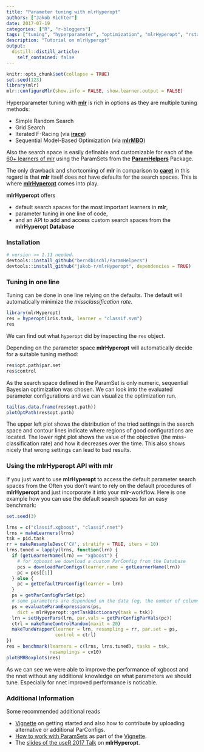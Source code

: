 ```yaml
---
title: "Parameter tuning with mlrHyperopt"
authors: ["Jakob Richter"]
date: 2017-07-19
categories: ["R", "r-bloggers"]
tags: ["tuning", "hyperparameter", "optimization", "mlrHyperopt", "rstats"]
description: "Tutorial on mlrHyperopt"
output:
  distill::distill_article:
    self_contained: false
---
```


```r
knitr::opts_chunk$set(collapse = TRUE)
set.seed(123)
library(mlr)
mlr::configureMlr(show.info = FALSE, show.learner.output = FALSE)
```

Hyperparameter tuning with [**mlr**](https://github.com/mlr-org/mlr#-machine-learning-in-r) is rich in options as they are multiple tuning methods:

* Simple Random Search
* Grid Search
* Iterated F-Racing (via [**irace**](http://iridia.ulb.ac.be/irace/))
* Sequential Model-Based Optimization (via [**mlrMBO**](https://mlrMBO.mlr-org.com/))

Also the search space is easily definable and customizable for each of the [60+ learners of mlr](https://mlr.mlr-org.com/articles/tutorial/devel/integrated_learners.html) using the ParamSets from the [**ParamHelpers**](https://github.com/berndbischl/ParamHelpers) Package.

The only drawback and shortcoming of **mlr** in comparison to [**caret**](http://topepo.github.io/caret/index.html) in this regard is that **mlr** itself does not have defaults for the search spaces.
This is where [**mlrHyperopt**](https://github.com/jakob-r/mlrHyperopt) comes into play.

**mlrHyperopt** offers

* default search spaces for the most important learners in **mlr**,
* parameter tuning in one line of code,
* and an API to add and access custom search spaces from the **mlrHyperopt Database**

### Installation

```r
# version >= 1.11 needed.
devtools::install_github("berndbischl/ParamHelpers") 
devtools::install_github("jakob-r/mlrHyperopt", dependencies = TRUE)
```

### Tuning in one line

Tuning can be done in one line relying on the defaults.
The default will automatically minimize the _missclassification rate_.

```r
library(mlrHyperopt)
res = hyperopt(iris.task, learner = "classif.svm")
res
```

We can find out what `hyperopt` did by inspecting the `res` object.

Depending on the parameter space **mlrHyperopt** will automatically decide for a suitable tuning method:

```r
res$opt.path$par.set
res$control
```

As the search space defined in the ParamSet is only numeric, sequential Bayesian optimization was chosen.
We can look into the evaluated parameter configurations and we can visualize the optimization run.

```r
tail(as.data.frame(res$opt.path))
plotOptPath(res$opt.path)
```

The upper left plot shows the distribution of the tried settings in the search space and contour lines indicate where regions of good configurations are located.
The lower right plot shows the value of the objective (the miss-classification rate) and how it decreases over the time. 
This also shows nicely that wrong settings can lead to bad results.

### Using the mlrHyperopt API with mlr

If you just want to use **mlrHyperopt** to access the default parameter search spaces from the 
Often you don't want to rely on the default procedures of **mlrHyperopt** and just incorporate it into your **mlr**-workflow.
Here is one example how you can use the default search spaces for an easy benchmark:

```r
set.seed(3)
```

```r
lrns = c("classif.xgboost", "classif.nnet")
lrns = makeLearners(lrns)
tsk = pid.task
rr = makeResampleDesc('CV', stratify = TRUE, iters = 10)
lrns.tuned = lapply(lrns, function(lrn) {
  if (getLearnerName(lrn) == "xgboost") {
    # for xgboost we download a custom ParConfig from the Database
    pcs = downloadParConfigs(learner.name = getLearnerName(lrn))
    pc = pcs[[1]]
  } else {
    pc = getDefaultParConfig(learner = lrn)
  }
  ps = getParConfigParSet(pc)
  # some parameters are dependend on the data (eg. the number of columns)
  ps = evaluateParamExpressions(ps, 
    dict = mlrHyperopt::getTaskDictionary(task = tsk))
  lrn = setHyperPars(lrn, par.vals = getParConfigParVals(pc))
  ctrl = makeTuneControlRandom(maxit = 20)
  makeTuneWrapper(learner = lrn, resampling = rr, par.set = ps, 
                  control = ctrl)
})
res = benchmark(learners = c(lrns, lrns.tuned), tasks = tsk, 
                resamplings = cv10)
plotBMRBoxplots(res) 
```

As we can see we were able to improve the performance of xgboost and the nnet without any additional knowledge on what parameters we should tune.
Especially for nnet improved performance is noticable.

### Additional Information

Some recommended additional reads

* [Vignette](http://jakob-r.de/mlrHyperopt/articles/mlrHyperopt.html) on getting started and also how to contribute by uploading alternative or additional ParConfigs.
* [How to work with ParamSets](http://jakob-r.de/mlrHyperopt/articles/working_with_parconfigs_and_paramsets.html#the-basics-of-a-paramset) as part of the [Vignette](http://jakob-r.de/mlrHyperopt/articles/working_with_parconfigs_and_paramsets.html).
* The [slides of the useR 2017 Talk](https://github.com/jakob-r/mlrHyperopt/raw/master/meta/useR2017/beamer/jakob_richter_mlrHyperopt.pdf) on **mlrHyperopt**.
